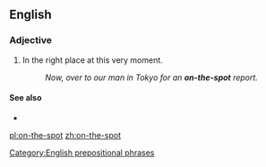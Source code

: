{{also|on the spot}}
==English==

===Adjective===
{{en-adj|-}}

# {{lb|en|idiomatic}}In the right place at this very moment.
#: ''Now, over to our man in Tokyo for an '''on-the-spot''' report.''

====See also====
* {{l|en|spot-on}}

[[Category:English prepositional phrases]]

[[pl:on-the-spot]]
[[zh:on-the-spot]]